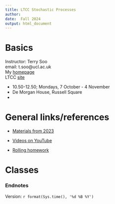```yaml
---
title: LTCC Stochastic Processes 
author: 
date:  Fall 2024
output: html_document
---
```



#  Basics




Instructor:  Terry Soo
<br>
email:  t.soo@ucl.ac.uk
<br>
My [homepage](https://www.terrysoo.com)
<br>
LTCC [site](http://www.ltcc.ac.uk/timetable/)
<br>

* 10.50-12.50; Mondays, 7 October - 4 November   
* De Morgan House, Russell Square
* 






# General links/references 

*  [Materials from 2023](https://tsoo-math.github.io/lttc/skeleton-LTTC-2023.html)

*  [Videos on YouTube](https://tsoo-math.github.io/ucl2/YT.html)


*  [Rolling homework](https://tsoo-math.github.io/lttc/homeworklttc.html)

# Classes


### Endnotes

Version: `r format(Sys.time(), '%d %B %Y')`


<br>
<br>
<br>
